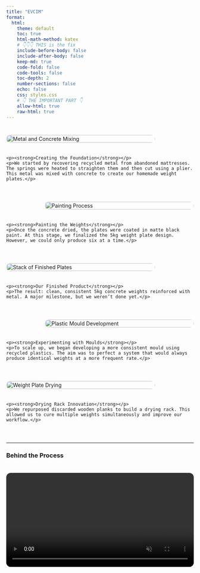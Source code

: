 ```yaml
---
title: "EVCIM"
format: 
  html:
    theme: default
    toc: true
    html-math-method: katex
    # 👇👇👇 THIS is the fix
    include-before-body: false
    include-after-body: false
    keep-md: true
    code-fold: false
    code-tools: false
    toc-depth: 2
    number-sections: false
    echo: false
    css: styles.css
    # 👇 THE IMPORTANT PART 👇
    allow-html: true
    raw-html: true
---
```



<style>
  .project-entry {
    display: flex;
    flex-wrap: wrap;
    align-items: center;
    margin: 40px 0;
    gap: 20px;
  }

  .project-entry.reverse {
    flex-direction: row-reverse;
  }

  .project-thumb {
    width: 100%;
    max-width: 400px;
    height: auto;
    border-radius: 12px;
    transition: transform 0.3s ease;
  }

  .project-thumb:hover {
    transform: scale(1.03);
  }

  .project-text {
    flex: 1;
    min-width: 250px;
  }

  video {
    width: 100%;
    max-width: 800px;
    border-radius: 12px;
    margin: 20px 0;
  }

  .centered-cta {
    text-align: center;
    margin-top: 20px;
  }

  .centered-cta a {
    text-decoration: none;
    color: inherit;
    font-weight: bold;
    display: inline-flex;
    align-items: center;
    gap: 8px;
  }

  .centered-cta img {
    width: 30px;
  }
</style>

<div class="project-entry">
  <img src="no-paint.jpg" alt="Metal and Concrete Mixing" class="project-thumb" />
  <div class="project-text">
    <p><strong>Creating the Foundation</strong></p>
    <p>We started by recovering recycled metal from abandoned mattresses. The springs were heated to straighten them and then cut using a plier. This metal was mixed with concrete to create our homemade weight plates.</p>
  </div>
</div>

<div class="project-entry reverse">
  <img src="painting.jpg" alt="Painting Process" class="project-thumb" />
  <div class="project-text">
    <p><strong>Painting the Weights</strong></p>
    <p>Once the concrete dried, the plates were coated in matte black paint. At this stage, we finalized the 5kg weight plate design. However, we could only produce six at a time.</p>
  </div>
</div>

<div class="project-entry">
  <img src="final-image.jpg" alt="Stack of Finished Plates" class="project-thumb" />
  <div class="project-text">
    <p><strong>Our Finished Product</strong></p>
    <p>The result: clean, consistent 5kg concrete weights reinforced with metal. A major milestone, but we weren’t done yet.</p>
  </div>
</div>

<div class="project-entry reverse">
  <img src="mould.jpg" alt="Plastic Mould Development" class="project-thumb" />
  <div class="project-text">
    <p><strong>Experimenting with Moulds</strong></p>
    <p>To scale up, we began developing a more consistent mould using recycled plastics. The aim was to perfect a system that would always produce identical weights at a more frequent rate.</p>
  </div>
</div>

<div class="project-entry">
  <img src="finised-weight.jpg" alt="Weight Plate Drying" class="project-thumb" />
  <div class="project-text">
    <p><strong>Drying Rack Innovation</strong></p>
    <p>We repurposed discarded wooden planks to build a drying rack. This allowed us to cure multiple weights simultaneously and improve our workflow.</p>
  </div>
</div>

---

### Behind the Process

<video controls muted autoplay loop playsinline>
  <source src="../Videos/metal-bending.mp4" type="video/mp4">
  Your browser does not support the video tag.
</video>

<p><em>This clip shows part of our early-stage process: heating and bending metal taken from mattress springs — a key reinforcement element in the final weight.</em></p>

---

### Transport Tactics

<div class="project-entry reverse">
  <img src="transport.jpg" alt="Transporting Mattress" class="project-thumb" />
  <div class="project-text">
    <p><em>You might be wondering how we brought the mattresses home...</em></p>
    <p><strong>This is how.</strong> Do not try this at home — unless you're feeling lucky and you have a very good excuse to the guards.</p>
  </div>
</div>

---

### Reflection

<p>At the core of the EVCIM project is a belief that <strong>fitness should be accessible to everyone</strong>. Gym equipment, especially weights, can be expensive — but through recycling, creativity, and sheer trial-and-error, we’ve managed to design <strong>affordable, functional weights</strong> from materials that would’ve ended up in landfills.</p>

<p>We’re not just making plates — we’re building a <strong>movement</strong> where passion meets sustainability. And we’re not stopping until <strong>everyone</strong> can train, lift, and grow without breaking the bank.</p>

<div class="centered-cta">
  <a href="https://www.instagram.com/_evcim_" target="_blank">
    <img src="https://cdn-icons-png.flaticon.com/512/2111/2111463.png" alt="Instagram">
    Follow us on Instagram: @_evcim_
  </a>
</div>
